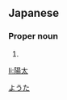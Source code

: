 ==Japanese==
{{ja-kanjitab|陽|太}}

===Proper noun===
{{ja-pos|proper|ようた}}

# {{given name|male|lang=ja}}

[[Category:Japanese male given names|ようた]]

[[li:陽太]]